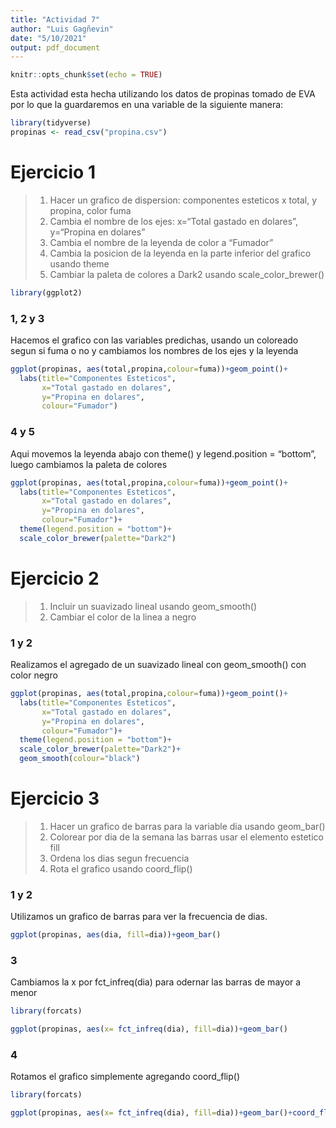 ```yaml
---
title: "Actividad 7"
author: "Luis Gagñevin"
date: "5/10/2021"
output: pdf_document
---
```


```r
knitr::opts_chunk$set(echo = TRUE)
```

Esta actividad esta hecha utilizando los datos de propinas tomado de EVA por lo que la guardaremos en una variable de la siguiente manera:
```r
library(tidyverse)
propinas <- read_csv("propina.csv")
```
# Ejercicio 1

> 1. Hacer un grafico de dispersion: componentes esteticos x total, y propina, color fuma
2. Cambia el nombre de los ejes: x="Total gastado en dolares", y="Propina en dolares"
3. Cambia el nombre de la leyenda de color a "Fumador"
4. Cambia la posicion de la leyenda en la parte inferior del grafico usando theme
5. Cambiar la paleta de colores a Dark2 usando scale_color_brewer()

```r
library(ggplot2)
```

### 1, 2 y 3
Hacemos el grafico con las variables predichas, usando un coloreado segun si fuma o no y cambiamos los nombres de los ejes y la leyenda
```r
ggplot(propinas, aes(total,propina,colour=fuma))+geom_point()+
  labs(title="Componentes Esteticos",
       x="Total gastado en dolares",
       y="Propina en dolares",
       colour="Fumador")
```

### 4 y 5
Aqui movemos la leyenda abajo con theme() y legend.position = "bottom", luego cambiamos la paleta de colores
```r
ggplot(propinas, aes(total,propina,colour=fuma))+geom_point()+
  labs(title="Componentes Esteticos",
       x="Total gastado en dolares",
       y="Propina en dolares",
       colour="Fumador")+
  theme(legend.position = "bottom")+
  scale_color_brewer(palette="Dark2")
```


# Ejercicio 2

> 1. Incluir un suavizado lineal usando geom_smooth()
2. Cambiar el color de la linea a negro

### 1 y 2
Realizamos el agregado de un suavizado lineal con geom_smooth() con color negro
```r
ggplot(propinas, aes(total,propina,colour=fuma))+geom_point()+
  labs(title="Componentes Esteticos",
       x="Total gastado en dolares",
       y="Propina en dolares",
       colour="Fumador")+
  theme(legend.position = "bottom")+
  scale_color_brewer(palette="Dark2")+ 
  geom_smooth(colour="black")
```

# Ejercicio 3

> 1. Hacer un grafico de barras para la variable dia usando geom_bar()
2. Colorear por dia de la semana las barras usar el elemento estetico fill
3. Ordena los dias segun frecuencia
4. Rota el grafico usando coord_flip()

### 1 y 2
Utilizamos un grafico de barras para ver la frecuencia de dias.
```r
ggplot(propinas, aes(dia, fill=dia))+geom_bar()
```

### 3
Cambiamos la x por fct_infreq(dia) para odernar las barras de mayor a menor
```r
library(forcats)

ggplot(propinas, aes(x= fct_infreq(dia), fill=dia))+geom_bar()
```
### 4 
Rotamos el grafico simplemente agregando coord_flip()
```r
library(forcats)

ggplot(propinas, aes(x= fct_infreq(dia), fill=dia))+geom_bar()+coord_flip()
```




